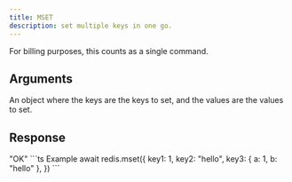 ```yaml
---
title: MSET
description: set multiple keys in one go.
---
```



For billing purposes, this counts as a single command.


## Arguments 

<ParamField  type="Record<string, TValue>" required>
  An object where the keys are the keys to set, and the values are the values to set.
</ParamField>

## Response

<ResponseField type="string" required>
"OK"
</ResponseField>



<RequestExample>
```ts Example
await redis.mset({
    key1: 1,
    key2: "hello",
    key3: { a: 1, b: "hello" },
})
```
</RequestExample>
